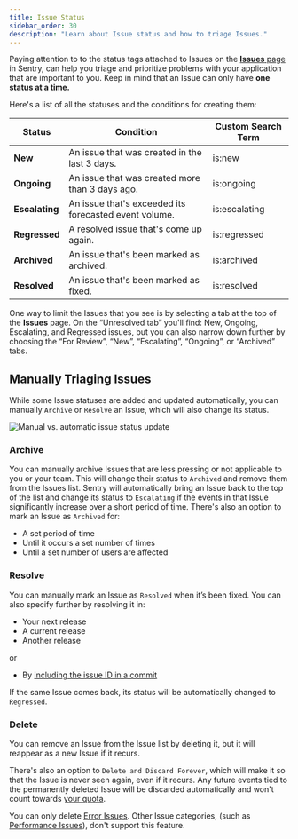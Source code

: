 ```yaml
---
title: Issue Status
sidebar_order: 30
description: "Learn about Issue status and how to triage Issues."
---
```


Paying attention to to the status tags attached to Issues on the [**Issues** page](https://sentry.sentry.io/issues/) in Sentry, can help you triage and prioritize problems with your application that are important to you. Keep in mind that an Issue can only have **one status at a time.**

Here's a list of all the statuses and the conditions for creating them:

| Status         | Condition                                             | Custom Search Term |
| -------------- | ----------------------------------------------------- | ------------------ |
| **New**        | An issue that was created in the last 3 days.         | is:new             |
| **Ongoing**    | An issue that was created more than 3 days ago.       | is:ongoing         |
| **Escalating** | An issue that's exceeded its forecasted event volume. | is:escalating      |
| **Regressed**  | A resolved issue that's come up again.                | is:regressed       |
| **Archived**   | An issue that's been marked as archived.              | is:archived        |
| **Resolved**   | An issue that's been marked as fixed.                 | is:resolved        |

One way to limit the Issues that you see is by selecting a tab at the top of the **Issues** page. On the “Unresolved tab” you'll find: New, Ongoing, Escalating, and Regressed issues, but you can also narrow down further by choosing the “For Review”, “New”, “Escalating”, “Ongoing”, or “Archived” tabs.

## Manually Triaging Issues

While some Issue statuses are added and updated automatically, you can manually `Archive` or `Resolve` an Issue, which will also change its status.

![Manual vs. automatic issue status update](issue-status-docs.png)

### Archive

You can manually archive Issues that are less pressing or not applicable to you or your team. This will change their status to `Archived` and remove them from the Issues list. Sentry will automatically bring an Issue back to the top of the list and change its status to `Escalating` if the events in that Issue significantly increase over a short period of time. There's also an option to mark an Issue as `Archived` for:

- A set period of time
- Until it occurs a set number of times
- Until a set number of users are affected

### Resolve

You can manually mark an Issue as `Resolved` when it’s been fixed. You can also specify further by resolving it in:

- Your next release
- A current release
- Another release

or

- By [including the issue ID in a commit](/product/releases/associate-commits/?original_referrer=https%3A%2F%2Fdocs.sentry.io%2Fproduct%2Fissues%2Fstates-triage%2F#resolve-issues-by-commit)

If the same Issue comes back, its status will be automatically changed to `Regressed`.

### Delete

You can remove an Issue from the Issue list by deleting it, but it will reappear as a new Issue if it recurs.

There's also an option to `Delete and Discard Forever`, which will make it so that the Issue is never seen again, even if it recurs. Any future events tied to the permanently deleted Issue will be discarded automatically and won't count towards [your quota](/product/accounts/quotas/).

<Note>

You can only delete [Error Issues](/product/issues/issue-details/error-issues/?original_referrer=https%3A%2F%2Fdocs.sentry.io%2Fproduct%2Fissues%2Fstates-triage%2F). Other Issue categories, (such as [Performance Issues](/product/issues/issue-details/performance-issues/?original_referrer=https%3A%2F%2Fdocs.sentry.io%2Fproduct%2Fissues%2Fstates-triage%2F)), don't support this feature.

</Note>
